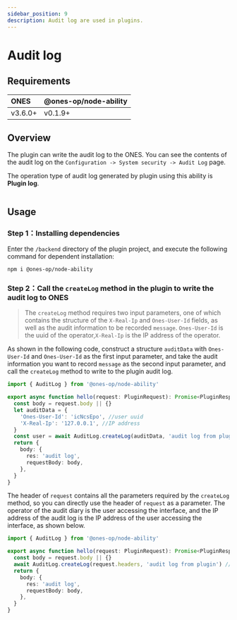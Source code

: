 ```yaml
---
sidebar_position: 9
description: Audit log are used in plugins.
---
```



# Audit log

## Requirements

| ONES    | @ones-op/node-ability |
| :------ | :-------------------- |
| v3.6.0+ | v0.1.9+               |

## Overview

The plugin can write the audit log to the ONES. You can see the contents of the audit log on the `Configuration -> System security -> Audit Log` page.

The operation type of audit log generated by plugin using this ability is **Plugin log**.

<Image img={auditLog1} />

## Usage

### Step 1：Installing dependencies

Enter the `/backend` directory of the plugin project, and execute the following command for dependent installation:

```shell
npm i @ones-op/node-ability
```

### Step 2：Call the `createLog` method in the plugin to write the audit log to ONES

> The `createLog` method requires two input parameters, one of which contains the structure of the `X-Real-Ip` and `Ones-User-Id` fields, as well as the audit information to be recorded `message`. `Ones-User-Id` is the uuid of the operator,`X-Real-Ip` is the IP address of the operator.

As shown in the following code, construct a structure `auditData` with `Ones-User-Id` and `Ones-User-Id` as the first input parameter, and take the audit information you want to record `message` as the second input parameter, and call the `createLog` method to write to the plugin audit log.

```typescript
import { AuditLog } from '@ones-op/node-ability'

export async function hello(request: PluginRequest): Promise<PluginResponse> {
  const body = request.body || {}
  let auditData = {
    'Ones-User-Id': 'icNcsEpo', //user uuid
    'X-Real-Ip': '127.0.0.1', //IP address
  }
  const user = await AuditLog.createLog(auditData, 'audit log from plugin') //write audit information
  return {
    body: {
      res: 'audit log',
      requestBody: body,
    },
  }
}
```

The header of `request` contains all the parameters required by the `createLog` method, so you can directly use the header of `request` as a parameter. The operator of the audit diary is the user accessing the interface, and the IP address of the audit log is the IP address of the user accessing the interface, as shown below.

```typescript
import { AuditLog } from '@ones-op/node-ability'

export async function hello(request: PluginRequest): Promise<PluginResponse> {
  const body = request.body || {}
  await AuditLog.createLog(request.headers, 'audit log from plugin') //write audit information
  return {
    body: {
      res: 'audit log',
      requestBody: body,
    },
  }
}
```
